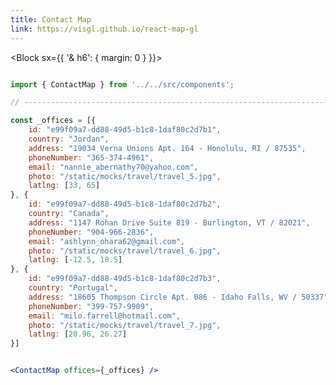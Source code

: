 ```yaml
---
title: Contact Map
link: https://visgl.github.io/react-map-gl
---
```


<Block sx={{ '& h6': { margin: 0 } }}>
  <ContactMap />
</Block>

```jsx

import { ContactMap } from '../../src/components';

// ----------------------------------------------------------------------

const _offices = [{
    id: "e99f09a7-dd88-49d5-b1c8-1daf80c2d7b1",
    country: "Jordan",
    address: "19034 Verna Unions Apt. 164 - Honolulu, RI / 87535",
    phoneNumber: "365-374-4961",
    email: "nannie_abernathy70@yahoo.com",
    photo: "/static/mocks/travel/travel_5.jpg",
    latlng: [33, 65]
}, {
    id: "e99f09a7-dd88-49d5-b1c8-1daf80c2d7b2",
    country: "Canada",
    address: "1147 Rohan Drive Suite 819 - Burlington, VT / 82021",
    phoneNumber: "904-966-2836",
    email: "ashlynn_ohara62@gmail.com",
    photo: "/static/mocks/travel/travel_6.jpg",
    latlng: [-12.5, 18.5]
}, {
    id: "e99f09a7-dd88-49d5-b1c8-1daf80c2d7b3",
    country: "Portugal",
    address: "18605 Thompson Circle Apt. 086 - Idaho Falls, WV / 50337",
    phoneNumber: "399-757-9909",
    email: "milo.farrell@hotmail.com",
    photo: "/static/mocks/travel/travel_7.jpg",
    latlng: [20.96, 26.27]
}]


<ContactMap offices={_offices} />
```
